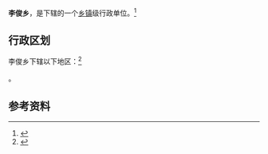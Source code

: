 {{中国乡级行政区|64/05/22/211/000}}

'''李俊乡'''，是{{PRC admin/fullname|64/05/22/211/000|3}}下辖的一个[[乡镇|乡镇]]级行政单位。<ref>{{PRC admin/ref sgc|{{PRC admin/parent|64/05/22/211/000}}}}</ref>

== 行政区划 ==

李俊乡下辖以下地区：<ref>{{PRC admin/ref sgc|64/05/22/211/000}}</ref>

{{PRC admin/children|64/05/22/211/000}}。

== 参考资料 ==

{{reflist}}

{{行政区划小作品}}
{{PRC admin/navcat|64/05/22/211/000}}